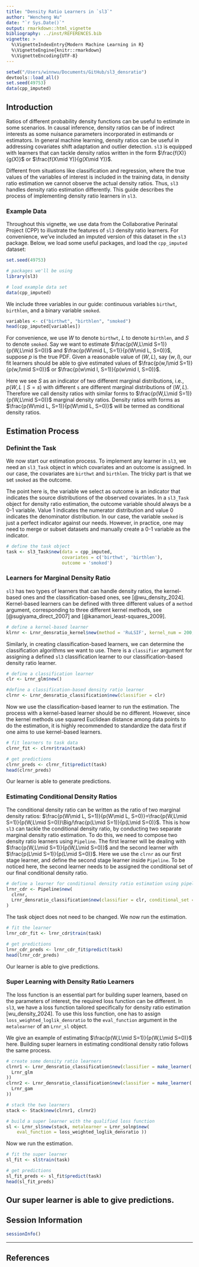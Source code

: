 ```yaml
---
title: "Density Ratio Learners in `sl3`"
author: "Wencheng Wu"
date: "`r Sys.Date()`"
output: rmarkdown::html_vignette
bibliography: ../inst/REFERENCES.bib
vignette: >
  %\VignetteIndexEntry{Modern Machine Learning in R}
  %\VignetteEngine{knitr::rmarkdown}
  %\VignetteEncoding{UTF-8}
---
```


<!-- this r section is for local test, have to be modified in final version-->
```r
setwd("/Users/winnwu/Documents/GitHub/sl3_densratio")
devtools::load_all()
set.seed(49753)
data(cpp_imputed)
```

## Introduction

Ratios of different probability density functions can be useful to estimate in some scenarios. 
In causal inference, density ratios can be of indirect interests as some nuisance parameters 
incorporated in estimands or estimators. In general machine learning, density ratios can be useful 
in addressing covariates shift adaptation and outlier detection. `sl3` is equipped with learners that 
can tackle density ratios written in the form $\frac{f(X)}{g(X)}$ or $\frac{f(X\mid Y)}{g(X\mid Y)}$.

Different from situations like classification and regression, where 
the true values of the variables of interest is included in the training data, in density ratio 
estimation we cannot observe the actual density ratios. Thus, `sl3` handles density ratio 
estimation differently. This guide describes the process of implementing density ratio learners in `sl3`. 

### Example Data

Throughout this vignette, we use data from the Collaborative Perinatal Project
(CPP) to illustrate the features of `sl3` density ratio learners. For
convenience, we've included an imputed version of this dataset in the `sl3`
package. Below, we load some useful packages, and load the `cpp_imputed` dataset:


<!-- have to be modified for final version -->
```r
set.seed(49753)

# packages we'll be using
library(sl3)

# load example data set
data(cpp_imputed)
```

We include three variables in our guide: continuous variables `birthwt`, `birthlen`, 
and a binary variable `smoked`. 

```r
variables <- c("birthwt", "birthlen", "smoked")
head(cpp_imputed[variables])
```

For convenience, we use $W$ to denote `birthwt`, $L$ to denote `birthlen`, and 
$S$ to denote `smoked`. Say we want to estimate $\frac{p(W,L\mid S=1)}{p(W,L\mid S=0)}$ 
and $\frac{p(W\mid L, S=1)}{p(W\mid L, S=0)}$, suppose $p$ is the true PDF. Given a reasonable 
value of $(W,L)$, say $(w,l)$, our fit learners should be able to give estimated values of 
$\frac{p(w,l\mid S=1)}{p(w,l\mid S=0)}$ or $\frac{p(w\mid l, S=1)}{p(w\mid l, S=0)}$.

Here we see $S$ as an indicator of two different marginal distributions, i.e., $p(W,L\mid S=s)$ with different `s` 
are different marginal distributions of $(W,L)$. Therefore we call density ratios with similar forms to 
$\frac{p(W,L\mid S=1)}{p(W,L\mid S=0)}$ marginal density ratios. Density ratios with forms as $\frac{p(W\mid L, S=1)}{p(W\mid L, S=0)}$ will be termed as conditional density ratios.

## Estimation Process

### Definint the Task

We now start our estimation process. To implement any learner in `sl3`, we need an `sl3_Task` object 
in which covariates and an outcome is assigned. In our case, the covariates are `birthwt` and `birthlen`. 
The tricky part is that we set `smoked` as the outcome. 

The point here is, the variable we select as outcome is an indicator that indicates the source distributions 
of the observed covariates. In a `sl3_Task` object for density ratio estimation, 
the outcome variable should always be a 0-1 variable. Value 1 indicates the numerator distribution and value 0 
indicates the denominator distribution. In our case, the variable `smoked` is just a perfect indicator against our needs. 
However, in practice, one may need to merge or subset datasets and manually create a 0-1 variable as the indicator.


```r
# define the task object
task <- sl3_Task$new(data = cpp_imputed, 
                     covariates = c('birthwt', 'birthlen'), 
                     outcome = 'smoked')
```

### Learners for Marginal Density Ratio

`sl3` has two types of learners that can handle density ratios, the kernel-based ones and the classification-based ones, see [@wu_density_2024].  
Kernel-based learners can be defined with three different values of a `method` argument, corresponding to three different kernel 
methods, see [@sugiyama_direct_2007] and [@kanamori_least-squares_2009].

```r
# define a kernel-based learner
klrnr <- Lrnr_densratio_kernel$new(method = 'RuLSIF', kernel_num = 200, alpha = 0.2)
```

Similarly, in creating classification-based learners, we can determine the classification algorithms we want to use. There is a 
`classifier` argument for assigning a defined `sl3` classification learner to our classification-based density ratio learner.

```r
# define a classification learner
clr <- Lrnr_glm$new()

#define a classification-based density ratio learner
clrnr <- Lrnr_densratio_classification$new(classifier = clr)
```

Now we use the classification-based learner to run the estimation. The process with a kernel-based learner should 
be no different. However, since the kernel methods use squared Euclidean distance among data points to do the estimation, 
it is highly recommended to standardize the data first if one aims to use kernel-based learners.

```r
# fit learners to task data
clrnr_fit <- clrnr$train(task)

# get predictions
clrnr_preds <- clrnr_fit$predict(task)
head(clrnr_preds)
```

Our learner is able to generate predictions.

### Estimating Conditional Density Ratios

The conditional density ratio can be written as the ratio of two marginal density ratios: $\frac{p(W\mid L, S=1)}{p(W\mid L, S=0)}=\frac{p(W,L\mid S=1)}{p(W,L\mid S=0)}\Big/\frac{p(L\mid S=1)}{p(L\mid S=0)}$. This is how `sl3` can tackle the conditional density ratio, by conducting two separate marginal density 
ratio estimation. To do this, we need to compose two density ratio learners using `Pipeline`. The first learner will be dealing with $\frac{p(W,L\mid S=1)}{p(W,L\mid S=0)}$ and the second learner with $\frac{p(L\mid S=1)}{p(L\mid S=0)}$. Here we use the `clrnr` as our first stage learner, 
and define the second stage learner inside `Pipeline`. To be noticed here, the second learner needs to be assigned the conditional set of our final 
conditional density ratio.

```r
# define a learner for conditional density ratio estimation using pipeline
lrnr_cdr <- Pipeline$new(
  clrnr,
  Lrnr_densratio_classification$new(classifier = clr, conditional_set = 'birthlen')
)
```

The task object does not need to be changed. We now run the estimation.

```r
# fit the learner 
lrnr_cdr_fit <- lrnr_cdr$train(task)

# get predictions
lrnr_cdr_preds <- lrnr_cdr_fit$predict(task)
head(lrnr_cdr_preds)
```

Our learner is able to give predictions.

### Super Learning with Density Ratio Learners

The loss function is an essential part for building super learners, based on the parameters of interest, 
the required loss function can be different. In `sl3`, we have a loss function tailored specifically 
for density ratio estimation [wu_density_2024]. To use this loss function, one has to assign `loss_weighted_loglik_densratio` to 
the `eval_function` argument in the `metalearner` of an `Lrnr_sl` object.


We give an example of estimating $\frac{p(W,L\mid S=1)}{p(W,L\mid S=0)}$ here. Building super learners in estimating 
conditional density ratio follows the same process.

```r
# create some density ratio learners
clrnr1 <- Lrnr_densratio_classification$new(classifier = make_learner(
  Lrnr_glm
))
clrnr2 <- Lrnr_densratio_classification$new(classifier = make_learner(
  Lrnr_gam
))

# stack the two learners
stack <- Stack$new(clrnr1, clrnr2)

# build a super learner with the qualified loss function
sl <- Lrnr_sl$new(stack, metalearner = Lrnr_solnp$new(
    eval_function = loss_weighted_loglik_densratio ))
```

Now we run the estimation.
```r
# fit the super learner
sl_fit <- sl$train(task)

# get predictions
sl_fit_preds <- sl_fit$predict(task)
head(sl_fit_preds)
```

Our super learner is able to give predictions. 
---

## Session Information

```r
sessionInfo()
```

---

## References

